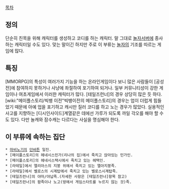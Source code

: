 [[목차]]

== 정의 ==
단순히 친목을 위해 캐릭터를 생성하고 코디를 하는 캐릭터. 말 그대로 [[놀자]]서버에 종사하는 캐릭터일 수도 있다. 맞는 말이긴 하지만 주로 이 부류는 [[놀자]]의 기조를 따르는 게임에 많다.

== 특징 ==
[MMORPG]의 특성이 여러가지 기능을 하는 온라인게임이다 보니 많은 사람들이 [공성전]에 참여하지 못하거나 사냥에 좌절하여 포기하여 되거나. 일부 커뮤니티성이 강한 게임이나 여초게임에서 이러한 캐릭터가 많다. [테일즈런너]의 경우 상당히 많은 듯 하다. [wiki:"메이플스토리/빅뱅 이전"빅뱅이전의 메이플스토리]의 경우는 업이 더럽게 힘들었기 때문에 아예 업을 포기하고 캐시만 질러 코디를 하고 노는 경우가 많았다. 실용적인 사고를 지향하는 [디시인사이드]계열같은 데에선 가루가 되도록 까일 각오를 해야 할 수도 있다. 다만 놀캐와 잠수캐는 다르다는 사실을 명심해야 한다.

== 이 부류에 속하는 집단 ==
 * [[마비노기]]의 [[던바튼]] 일진.
 * [메이플스토리]의 헤네시스민가(리나의 집)에서 죽치고 앉아있는 민가인.
 * [메이플스토리]의 헤네시스택시에서 죽치고 있는 헤택인.
 * [라테일]에서 엘리아스의 지붕 위에서 죽치고 있는 엘아지붕족.
 * [라테일]에서 벨로스의 시계탑에서 죽치고 있는 벨로스시계탑족.
 * [테일즈런너]의 야마/야납족.(자세한 사항은 [테일즈런너]항목 참고)
 * [테일즈런너]의 팜족이나 노고(방에서 게임스타트를 누르지 않는 것)족.


